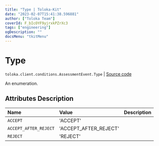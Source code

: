 ```yaml
---
title: "Type | Toloka-Kit"
date: "2023-02-07T15:41:38.596881"
author: ["Toloka Team"]
coverId: F_bIcOYF9yjrxkPZrXc3
tags: ["engineering"]
ogDescription: ""
docsMenu: "tkitMenu"
---
```


# Type
`toloka.client.conditions.AssessmentEvent.Type` | [Source code](https://github.com/Toloka/toloka-kit/blob/v1.1.3/src/client/conditions.py#L130)

An enumeration.

## Attributes Description

| Name | Value | Description |
| :------| :-----------| :----------| 
`ACCEPT`|'ACCEPT'|
`ACCEPT_AFTER_REJECT`|'ACCEPT_AFTER_REJECT'|
`REJECT`|'REJECT'|